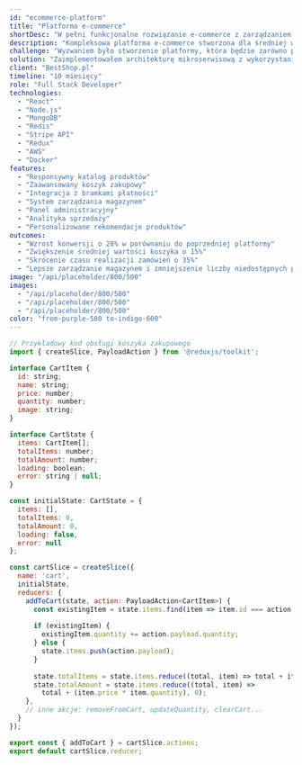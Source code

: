 ```yaml
---
id: "ecommerce-platform"
title: "Platforma e-commerce"
shortDesc: "W pełni funkcjonalne rozwiązanie e-commerce z zarządzaniem magazynem i płatnościami."
description: "Kompleksowa platforma e-commerce stworzona dla średniej wielkości sklepu internetowego, oferująca pełen zakres funkcji potrzebnych do prowadzenia nowoczesnego biznesu online. System integruje zaawansowane zarządzanie magazynem, przetwarzanie płatności online oraz analizę danych klientów, umożliwiając właścicielom sklepu podejmowanie decyzji opartych na danych."
challenge: "Wyzwaniem było stworzenie platformy, która będzie zarówno przyjazna dla użytkownika, jak i bardzo wydajna, zdolna do obsługi dużej liczby jednoczesnych zamówień, szczególnie w okresach zwiększonego ruchu (np. promocje, święta)."
solution: "Zaimplementowałem architekturę mikroserwisową z wykorzystaniem Node.js i React, z niezależnymi modułami do obsługi katalogu produktów, koszyka, płatności i zarządzania zamówieniami. System wykorzystuje Redis do buforowania i MongoDB jako główną bazę danych, z zaimplementowanym systemem kolejkowania dla operacji intensywnie obciążających serwer."
client: "BestShop.pl"
timeline: "10 miesięcy"
role: "Full Stack Developer"
technologies:
  - "React"
  - "Node.js"
  - "MongoDB"
  - "Redis"
  - "Stripe API"
  - "Redux"
  - "AWS"
  - "Docker"
features:
  - "Responsywny katalog produktów"
  - "Zaawansowany koszyk zakupowy"
  - "Integracja z bramkami płatności"
  - "System zarządzania magazynem"
  - "Panel administracyjny"
  - "Analityka sprzedaży"
  - "Personalizowane rekomendacje produktów"
outcomes:
  - "Wzrost konwersji o 28% w porównaniu do poprzedniej platformy"
  - "Zwiększenie średniej wartości koszyka o 15%"
  - "Skrócenie czasu realizacji zamówień o 35%"
  - "Lepsze zarządzanie magazynem i zmniejszenie liczby niedostępnych produktów o 60%"
image: "/api/placeholder/800/500"
images:
  - "/api/placeholder/800/500"
  - "/api/placeholder/800/500"
  - "/api/placeholder/800/500"
color: "from-purple-500 to-indigo-600"
---
```


```jsx
// Przykładowy kod obsługi koszyka zakupowego
import { createSlice, PayloadAction } from '@reduxjs/toolkit';

interface CartItem {
  id: string;
  name: string;
  price: number;
  quantity: number;
  image: string;
}

interface CartState {
  items: CartItem[];
  totalItems: number;
  totalAmount: number;
  loading: boolean;
  error: string | null;
}

const initialState: CartState = {
  items: [],
  totalItems: 0,
  totalAmount: 0,
  loading: false,
  error: null
};

const cartSlice = createSlice({
  name: 'cart',
  initialState,
  reducers: {
    addToCart(state, action: PayloadAction<CartItem>) {
      const existingItem = state.items.find(item => item.id === action.payload.id);
      
      if (existingItem) {
        existingItem.quantity += action.payload.quantity;
      } else {
        state.items.push(action.payload);
      }
      
      state.totalItems = state.items.reduce((total, item) => total + item.quantity, 0);
      state.totalAmount = state.items.reduce((total, item) => 
        total + (item.price * item.quantity), 0);
    },
    // inne akcje: removeFromCart, updateQuantity, clearCart...
  }
});

export const { addToCart } = cartSlice.actions;
export default cartSlice.reducer;
``` 